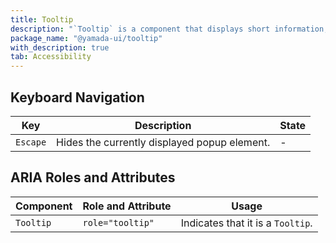 ```yaml
---
title: Tooltip
description: "`Tooltip` is a component that displays short information, such as supplementary details for an element."
package_name: "@yamada-ui/tooltip"
with_description: true
tab: Accessibility
---
```


## Keyboard Navigation

| Key      | Description                                  | State |
| -------- | -------------------------------------------- | ----- |
| `Escape` | Hides the currently displayed popup element. | -     |

## ARIA Roles and Attributes

| Component | Role and Attribute | Usage                             |
| --------- | ------------------ | --------------------------------- |
| `Tooltip` | `role="tooltip"`   | Indicates that it is a `Tooltip`. |

